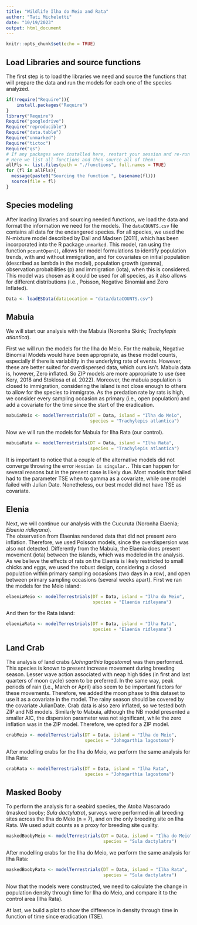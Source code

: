 ```yaml
---
title: "Wildlife Ilha do Meio and Rata"
author: "Tati Micheletti"
date: "10/19/2023"
output: html_document
---
```


```r
knitr::opts_chunk$set(echo = TRUE)
```

## Load Libraries and source functions

The first step is to load the libraries we need and source the functions that will prepare the data 
and run the models for each one of the species analyzed.

```r
if(!require("Require")){
    install.packages("Require")
}
library("Require")
Require("googledrive")
Require("reproducible")
Require("data.table")
Require("unmarked")
Require("tictoc")
Require("qs")
# If any packages were installed here, restart your session and re-run the code!
# Here we list all functions and then source all of them:
allFls <- list.files(path = "./functions", full.names = TRUE)
for (fl in allFls){
  message(paste0("Sourcing the function ", basename(fl))) 
  source(file = fl) 
}
```

## Species modeling

After loading libraries and sourcing needed functions, we load the data and 
format the information we need for the models. The 
`dataCOUNTS.csv` file contains all data for the endangered species. For all species, 
we used the N-mixture model described by Dail and Madsen (2011), which has been 
incorporated into the R package `unmarked`. This model, ran using the function 
`pcountOpen()`, allows for model formulations to identify population trends, 
with and without immigration, and for covariates on initial population (described 
as lambda in the model), population growth (gamma), observation probabilities 
(p) and immigration (iota), when this is considered. This model was chosen as it
could be used for all species, as it also allows for different distributions 
(i.e., Poisson, Negative Binomial and Zero Inflated). 

```r
Data <- loadESData(dataLocation = "data/dataCOUNTS.csv")
```

## Mabuia  

We will start our analysis with the Mabuia (Noronha Skink; *Trachylepis atlantica*).   

First we will run the models for the Ilha do Meio. For the mabuia, Negative 
Binomial Models would have been appropriate, as these model counts, especially if there is variability in the underlying rate of events. However, these are better suited for overdispersed data, which ours 
isn't. Mabuia data is, however, Zero inflated. So ZIP models are more appropriate to use (see Kery, 
2018 and Stoklosa et al. 2022). Moreover, the mabuia population is closed to immigration, considering 
the island is not close enough to others to allow for the species to immigrate. As the predation rate 
by rats is high, we consider every sampling occasion as primary (i.e., open population) and add a 
covariate for the time since the start of the eradication.

```r
mabuiaMeio <- modelTerrestrials(DT = Data, island = "Ilha do Meio", 
                                species = "Trachylepis atlantica")
```

Now we will run the models for Mabuia for Ilha Rata (our control). 

```r
mabuiaRata <- modelTerrestrials(DT = Data, island = "Ilha Rata", 
                                species = "Trachylepis atlantica")
```

It is important to notice that a couple of the alternative models did not converge 
throwing the error `Hessian is singular.`. This can happen for several reasons 
but in the present case is likely due. Most models that failed had to the parameter 
TSE when to gamma as a covariate, while one model failed with Julian Date. 
Nonetheless, our best model did not have TSE as covariate.

## Elenia  

Next, we will continue our analysis with the Cucuruta (Noronha Elaenia; *Elaenia ridleyana*).  
The observation from Elaenias rendered data that did not present zero inflation. Therefore, 
we used Poisson models, since the overdispersion was also not detected. Differently 
from the Mabuia, the Elaenia does present movement (iota) between the islands, which 
was modeled in the analysis. As we believe the effects of rats on the Elaenia is 
likely restricted to small chicks and eggs, we used the robust design, considering 
a closed population within primary sampling occasions (two days in a row), and open between 
primary sampling occasions (several weeks apart). First we ran the models for the Meio 
island:  

```r
elaeniaMeio <- modelTerrestrials(DT = Data, island = "Ilha do Meio", 
                                 species = "Elaenia ridleyana")
```

And then for the Rata island:  

```r
elaeniaRata <- modelTerrestrials(DT = Data, island = "Ilha Rata", 
                                 species = "Elaenia ridleyana")
```

## Land Crab  

The analysis of land crabs (*Johngarthia lagostoma*) was then performed. This 
species is known to present increase movement during breeding season. Lesser 
wave action associated with neap high tides (in first and last quarters of moon 
cycle) seem to be preferred. In the same way, peak periods of rain (i.e., March 
or April) also seem to be important factors for these movements. Therefore, we 
added the moon phase to this dataset to use it as a covariate in the model. The 
rainy season should be covered by the covariate JulianDate. Crab data is also 
zero inflated, so we tested both ZIP and NB models. Similarly to Mabuia, although 
the NB model presented a smaller AIC, the dispersion parameter was not significant, 
while the zero inflation was in the ZIP model. Therefore, we opted for a ZIP model.

```r
crabMeio <- modelTerrestrials(DT = Data, island = "Ilha do Meio", 
                              species = "Johngarthia lagostoma")
```

After modelling crabs for the Ilha do Meio, we perform the same analysis for Ilha Rata:

```r
crabRata <- modelTerrestrials(DT = Data, island = "Ilha Rata", 
                              species = "Johngarthia lagostoma")
```

## Masked Booby

To perform the analysis for a seabird species, the Atoba Mascarado (masked booby; 
*Sula dactylatra*), surveys were performed in all breeding sites across the Ilha 
do Meio (n = 7), and on the only breeding site on Ilha Rata. We used adult counts 
as a proxy for breeding site quality.  

```r
maskedBoobyMeio <- modelTerrestrials(DT = Data, island = "Ilha do Meio", 
                                     species = "Sula dactylatra")
```

After modelling crabs for the Ilha do Meio, we perform the same analysis for Ilha Rata:

```r
maskedBoobyRata <- modelTerrestrials(DT = Data, island = "Ilha Rata", 
                                     species = "Sula dactylatra")
```

Now that the models were constructed, we need to calculate the change in population 
density through time for Ilha do Meio, and compare it to the control area (Ilha 
Rata).

At last, we build a plot to show the difference in density through time in function 
of time since eradication (TSE).

